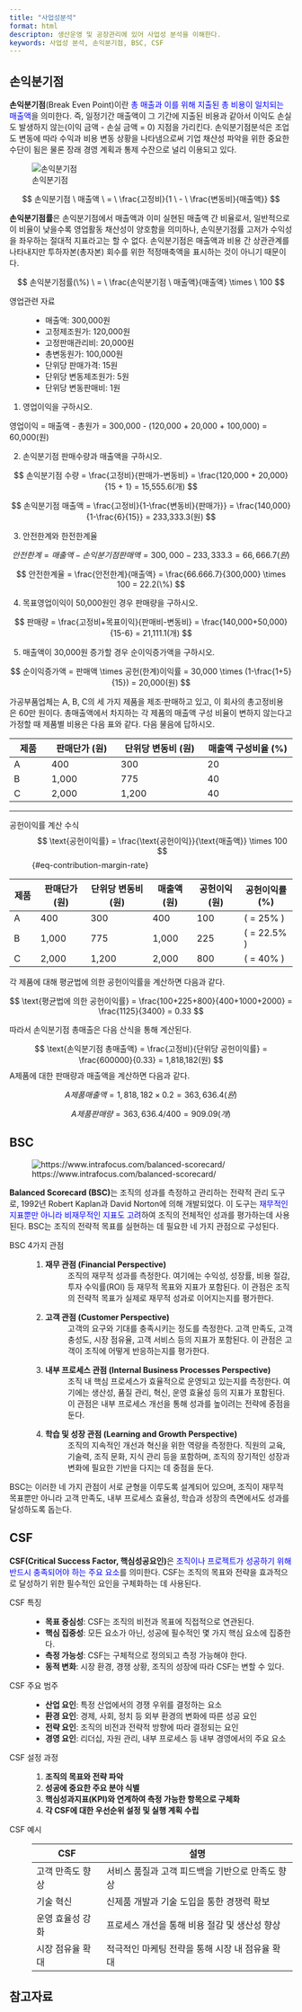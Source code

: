 ```yaml
---
title: "사업성분석"
format: html
descripton: 생산운영 및 공장관리에 있어 사업성 분석을 이해한다.
keywords: 사업성 분석, 손익분기점, BSC, CSF
---
```


::: {.callout-tip icon=false title="기출: 97-3-4, 100-4-6, 109-1-11, 127-2-3"}
:::

## 손익분기점 {#sec-bep}

**손익분기점**(Break Even Point)이란 <font color="blue">총 매출과 이를 위해 지출된 총 비용이 일치되는 매출액</font>을 의미한다. 즉, 일정기간 매출액이 그 기간에 지출된 비용과 같아서 이익도 손실도 발생하지 않는(이익 금액 - 손실 금액 = 0) 지점을 가리킨다. 손익분기점분석은 조업도 변동에 따라 수익과 비용 변동 상황을 나타냄으로써 기업 채산성 파악을 위한 중요한 수단이 됨은 물론 장래 경영 계획과 통제 수잔으로 널리 이용되고 있다.

![손익분기점](images/bep.png)

$$
손익분기점 \ 매출액 \ = \ \frac{고정비}{1 \ - \ \frac{변동비}{매출액}}
$$

**손익분기점률**은 손익분기점에서 매출액과 이미 실현된 매출액 간 비율로서, 일반적으로 이 비율이 낮을수록 영업활동 채산성이 양호함을 의미하나, 손익분기점률 고저가 수익성을 좌우하는 절대적 지표라고는 할 수 없다. 손익분기점은 매출액과 비용 간 상관관계를 나타내지만 투하자본(총자본) 회수를 위한 적정매축액을 표시하는 것이 아니기 때문이다.

$$
손익분기점률(\%) \ = \ \frac{손익분기점 \ 매출액}{매출액} \times \ 100
$$

:::{.callout-important icon=false title="손익분기점 계산"}

영업관련 자료
: 
    - 매출액: 300,000원
    - 고정제조원가: 120,000원
    - 고정판매관리비: 20,000원
    - 총변동원가: 100,000원
    - 단위당 판매가격: 15원
    - 단위당 변동제조원가: 5원
    - 단위당 변동판매비: 1원

1. 영업이익을 구하시오.

영업이익 = 매출액 - 총원가 = 300,000 - (120,000 + 20,000 + 100,000) = 60,000(원)

2. 손익분기점 판매수량과 매출액을 구하시오.

$$
손익분기점 수량 = \frac{고정비}{판매가-변동비} = \frac{120,000 + 20,000}{15 + 1} = 15,555.6(개)
$$

$$
손익분기점 매출액 = \frac{고정비}{1-\frac{변동비}{판매가}} = \frac{140,000}{1-\frac{6}{15}} = 233,333.3(원)
$$

3. 안전한계와 한전한계율

$$
안전한계 = 매출액 - 손익분기점 판매액 = 300,000 - 233,333.3 = 66,666.7(원)
$$

$$
안전한계율 = \frac{안전한계}{매출액} = \frac{66.666.7}{300,000} \times 100 = 22.2(\%)
$$

4. 목표영업이익이 50,000원인 경우 판매량을 구하시오.

$$
판매량 = \frac{고정비+목표이익}{판매비-변동비} = \frac{140,000+50,000}{15-6} = 21,111.1(개)
$$

5. 매출액이 30,000원 증가할 경우 순이익증가액을 구하시오.

$$
순이익증가액 = 판매액 \times 공헌(한계)이익률 = 30,000 \times (1-\frac{1+5}{15}) = 20,000(원)
$$
:::

:::{.callout-important icon=false title="공헌이익과 매출액"}

가공부품업체는 A, B, C의 세 가지 제품을 제조·판매하고 있고, 이 회사의 총고정비용 은 60만 원이다. 총매출액에서 차지하는 각 제품의 매출액 구성 비율이 변하지 않는다고 가정할 때 제품별 비용은 다음 표와 같다. 다음 물음에 답하시오.


| **제품** | **판매단가 (원)** | **단위당 변동비 (원)** | **매출액 구성비율 (%)** |
|----------|------------------|----------------------|-----------------------|
| A        | 400              | 300                  | 20                    |
| B        | 1,000            | 775                  | 40                    |
| C        | 2,000            | 1,200                | 40                    |

----

공헌이익률 계산 수식
: 
$$
\text{공헌이익률} = \frac{\text{공헌이익}}{\text{매출액}} \times 100
$$ {#eq-contribution-margin-rate}

| **제품** | **판매단가 (원)** | **단위당 변동비 (원)** | **매출액 (원)** | **공헌이익 (원)** | **공헌이익률 (%)** |
|----------|------------------|----------------------|----------------|-----------------|-------------------|
| A        | 400              | 300                  | 400            | 100             | \( \frac{100}{400} \times 100 = 25\% \)    |
| B        | 1,000            | 775                  | 1,000          | 225             | \( \frac{225}{1,000} \times 100 = 22.5\% \) |
| C        | 2,000            | 1,200                | 2,000          | 800             | \( \frac{800}{2,000} \times 100 = 40\% \)   |

각 제품에 대해 평균법에 의한 공헌이익률을 계산하면 다음과 같다.

$$
\text{평균법에 의한 공헌이익률} = \frac{100+225+800}{400+1000+2000} = \frac{1125}{3400} = 0.33
$$

따라서 손익분기점 총매출은 다음 산식을 통해 계산된다.

$$
\text{손익분기점 총매출액} = \frac{고정비}{단위당 공헌이익률} = \frac{600000}{0.33} = 1,818,182(원)
$$
A제품에 대한 판매량과 매출액을 계산하면 다음과 같다.

$$
A제품 매출액 = 1,818,182 \times 0.2 = 363,636.4(원)
$$

$$
A제품 판매량 = 363,636.4 / 400 = 909.09(개)
$$
:::

::: {.callout-tip icon=false title="기출: 118-1-2, 130-2-3"}
:::

## BSC {#sec-bsc}

![https://www.intrafocus.com/balanced-scorecard/](https://static.intrafocus.com/uploads/2019/10/What-is-the-Balanced-Scorecard.png)

**Balanced Scorecard (BSC)**는 조직의 성과를 측정하고 관리하는 전략적 관리 도구로, 1992년 Robert Kaplan과 David Norton에 의해 개발되었다. 이 도구는 <font color="blue">재무적인 지표뿐만 아니라 비재무적인 지표도 고려</font>하여 조직의 전체적인 성과를 평가하는데 사용된다. BSC는 조직의 전략적 목표를 실현하는 데 필요한 네 가지 관점으로 구성된다.

BSC 4가지 관점
: 
    1. **재무 관점 (Financial Perspective)**  
    : 조직의 재무적 성과를 측정한다. 여기에는 수익성, 성장률, 비용 절감, 투자 수익률(ROI) 등 재무적 목표와 지표가 포함된다. 이 관점은 조직의 전략적 목표가 실제로 재무적 성과로 이어지는지를 평가한다.
    2. **고객 관점 (Customer Perspective)**  
    : 고객의 요구와 기대를 충족시키는 정도를 측정한다. 고객 만족도, 고객 충성도, 시장 점유율, 고객 서비스 등의 지표가 포함된다. 이 관점은 고객이 조직에 어떻게 반응하는지를 평가한다.
    3. **내부 프로세스 관점 (Internal Business Processes Perspective)**  
    : 조직 내 핵심 프로세스가 효율적으로 운영되고 있는지를 측정한다. 여기에는 생산성, 품질 관리, 혁신, 운영 효율성 등의 지표가 포함된다. 이 관점은 내부 프로세스 개선을 통해 성과를 높이려는 전략에 중점을 둔다.
    4. **학습 및 성장 관점 (Learning and Growth Perspective)**  
    : 조직의 지속적인 개선과 혁신을 위한 역량을 측정한다. 직원의 교육, 기술력, 조직 문화, 지식 관리 등을 포함하며, 조직의 장기적인 성장과 변화에 필요한 기반을 다지는 데 중점을 둔다.

BSC는 이러한 네 가지 관점이 서로 균형을 이루도록 설계되어 있으며, 조직이 재무적 목표뿐만 아니라 고객 만족도, 내부 프로세스 효율성, 학습과 성장의 측면에서도 성과를 달성하도록 돕는다.

:::{.callout-tip icon=false title="기출: 124-1-8"}
:::

## CSF {#sec-cfs}

**CSF(Critical Success Factor, 핵심성공요인)**은 <font color="blue">조직이나 프로젝트가 성공하기 위해 반드시 충족되어야 하는 주요 요소</font>를 의미한다. CSF는 조직의 목표와 전략을 효과적으로 달성하기 위한 필수적인 요인을 구체화하는 데 사용된다.  

CSF 특징  
: 
    - **목표 중심성**: CSF는 조직의 비전과 목표에 직접적으로 연관된다.  
    - **핵심 집중성**: 모든 요소가 아닌, 성공에 필수적인 몇 가지 핵심 요소에 집중한다.  
    - **측정 가능성**: CSF는 구체적으로 정의되고 측정 가능해야 한다.  
    - **동적 변화**: 시장 환경, 경쟁 상황, 조직의 성장에 따라 CSF는 변할 수 있다.  

CSF 주요 범주  
: 
    - **산업 요인**: 특정 산업에서의 경쟁 우위를 결정하는 요소  
    - **환경 요인**: 경제, 사회, 정치 등 외부 환경의 변화에 따른 성공 요인  
    - **전략 요인**: 조직의 비전과 전략적 방향에 따라 결정되는 요인  
    - **경영 요인**: 리더십, 자원 관리, 내부 프로세스 등 내부 경영에서의 주요 요소  
    
CSF 설정 과정  
: 
    1. **조직의 목표와 전략 파악**  
    2. **성공에 중요한 주요 분야 식별**  
    3. **핵심성과지표(KPI)와 연계하여 측정 가능한 항목으로 구체화**  
    4. **각 CSF에 대한 우선순위 설정 및 실행 계획 수립**  
    
CSF 예시  
: 
    | CSF | 설명 |
    |----|----|
    | 고객 만족도 향상 | 서비스 품질과 고객 피드백을 기반으로 만족도 향상 |
    | 기술 혁신 | 신제품 개발과 기술 도입을 통한 경쟁력 확보 |
    | 운영 효율성 강화 | 프로세스 개선을 통해 비용 절감 및 생산성 향상 |
    | 시장 점유율 확대 | 적극적인 마케팅 전략을 통해 시장 내 점유율 확대 |

## 참고자료 {#sec-ref-0901}


